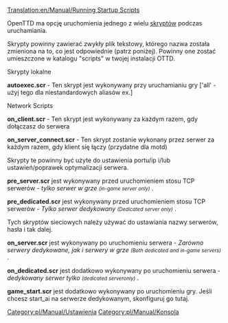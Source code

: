 [[Translation:en/Manual/Running Startup Scripts]]


OpenTTD ma opcję uruchomienia jednego z wielu [[pl/Archive/Manual/Skrypty|skryptów]] podczas uruchamiania.

Skrypty powinny zawierać zwykły plik tekstowy, którego nazwa została zmieniona na to, co jest odpowiednie (patrz poniżej). Powinny one zostać umieszczone w katalogu "scripts" w twojej instalacji OTTD.

Skrypty lokalne

'''autoexec.scr''' - Ten skrypt jest wykonywany przy uruchamianiu gry ['all' - użyj tego dla niestandardowych aliasów ex.]

Network Scripts

'''on_client.scr''' - Ten skrypt jest wykonywany za każdym razem, gdy dołączasz do serwera

'''on_server_connect.scr''' - Ten skrypt zostanie wykonany przez serwer za każdym razem, gdy klient się łączy (przydatne dla motd)



Skrypty te powinny być użyte do ustawienia portu/ip i/lub ustawień/poprawek optymalizacji serwera.

'''pre_server.scr''' jest wykonywany przed uruchomieniem stosu TCP serwerów - ''tylko serwer w grze'' <small>''(in-game server only)''</small> .

'''pre_dedicated.scr''' jest wykonywany przed uruchomieniem stosu TCP serwerów - ''Tylko serwer dedykowany'' <small>''(Dedicated server only)''</small> .


Tych skryptów sieciowych należy używać do ustawiania nazwy serwerów, hasła i tak dalej.

'''on_server.scr''' jest wykonywany po uruchomieniu serwera - ''Zarówno serwery dedykowane, jak i serwery w grze'' <small>''(Both dedicated and in-game servers)''</small> .

'''on_dedicated.scr''' jest dodatkowo wykonywany po uruchomieniu serwera - ''dedykowany serwer tylko'' <small>''(dedicated serveronly)''</small> .

'''game_start.scr''' jest dodatkowo wykonywany po uruchomieniu gry. Jeśli chcesz start_ai na serwerze dedykowanym, skonfiguruj go tutaj.




<!--[[Category:Settings & Preferences]]--> [[Category:pl/Manual/Ustawienia]]
<!--[[Category:Console]]--> [[Category:pl/Manual/Konsola]]